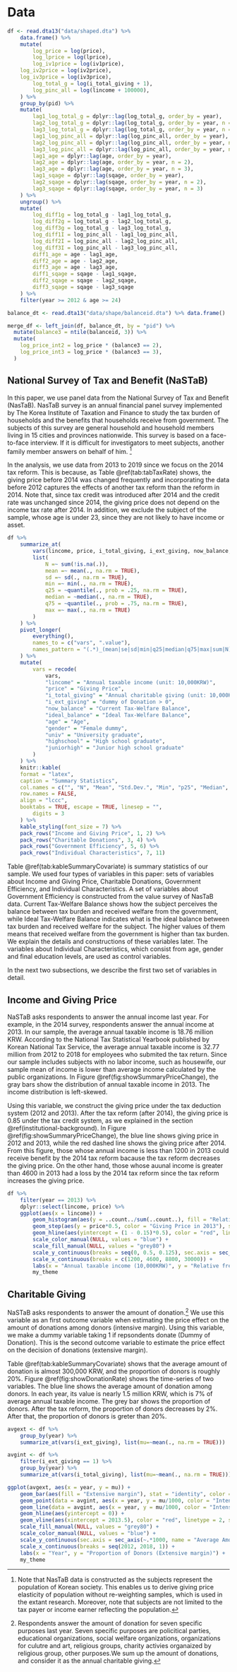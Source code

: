 # Data

```r
df <- read.dta13("data/shaped.dta") %>% 
	data.frame() %>% 
	mutate(
		log_price = log(price),
		log_lprice = log(lprice),
		log_iv1price = log(iv1price),
    log_iv2price = log(iv2price),
    log_iv3price = log(iv3price),
		log_total_g = log(i_total_giving + 1),
		log_pinc_all = log(lincome + 100000),
	) %>% 
	group_by(pid) %>% 
	mutate(
		lag1_log_total_g = dplyr::lag(log_total_g, order_by = year),
		lag2_log_total_g = dplyr::lag(log_total_g, order_by = year, n = 2),
		lag3_log_total_g = dplyr::lag(log_total_g, order_by = year, n = 3),
		lag1_log_pinc_all = dplyr::lag(log_pinc_all, order_by = year),
		lag2_log_pinc_all = dplyr::lag(log_pinc_all, order_by = year, n = 2),
		lag3_log_pinc_all = dplyr::lag(log_pinc_all, order_by = year, n = 3),
		lag1_age = dplyr::lag(age, order_by = year),
		lag2_age = dplyr::lag(age, order_by = year, n = 2),
		lag3_age = dplyr::lag(age, order_by = year, n = 3),
		lag1_sqage = dplyr::lag(sqage, order_by = year),
		lag2_sqage = dplyr::lag(sqage, order_by = year, n = 2),
		lag3_sqage = dplyr::lag(sqage, order_by = year, n = 3)
	) %>% 
	ungroup() %>% 
	mutate(
		log_diff1g = log_total_g - lag1_log_total_g,
		log_diff2g = log_total_g - lag2_log_total_g,
		log_diff3g = log_total_g - lag3_log_total_g,
		log_diff1I = log_pinc_all - lag1_log_pinc_all,
		log_diff2I = log_pinc_all - lag2_log_pinc_all,
		log_diff3I = log_pinc_all - lag3_log_pinc_all,
		diff1_age = age - lag1_age,
		diff2_age = age - lag2_age,
		diff3_age = age - lag3_age,
		diff1_sqage = sqage - lag1_sqage,
		diff2_sqage = sqage - lag2_sqage,
		diff3_sqage = sqage - lag3_sqage
	) %>% 
	filter(year >= 2012 & age >= 24) 

balance_dt <- read.dta13("data/shape/balanceid.dta") %>% data.frame()

merge_df <- left_join(df, balance_dt, by = "pid") %>% 
  mutate(balance3 = ntile(balanceid, 3)) %>%
  mutate(
    log_price_int2 = log_price * (balance3 == 2),
    log_price_int3 = log_price * (balance3 == 3),
  )
```

## National Survey of Tax and Benefit (NaSTaB)

<!--- For Slides 

- An annual financial panel survey implemented by The Korea Institute of Taxation and Finance implements to study the tax burden of households and the benefits that households receive from government.
- The subjects of this survey are general household and household members living in 15 cities and provinces nationwide.
- This survey is based on a face-to-face interview. If it is difficult for investigators to meet subjects, another family member answers on behalf of him.
- We use data from 2012 to 2018 **since the items of the value survey which we focused is not available before 2012 (ここは違いま???)**. In addition, we exclude the subject of the sample, whose age is under 23, since they are not likely to have income or asset.

--->


In this paper, we use panel data from the National Survey of Tax and Benefit (NasTaB). 
NasTaB survey is an annual financial panel survey 
implemented by The Korea Institute of Taxation and Finance 
to study the tax burden of households and the benefits that households receive from government. 
The subjects of this survey are general household and household members living in 15 cities 
and provinces nationwide. 
This survey is based on a face-to-face interview. 
If it is difficult for investigators to meet subjects, another family member answers on behalf of him. [^weight] 

[^weight]: Note that NasTaB data is constructed as the subjects represent the population of Korean society. This enables us to derive giving price elasticity of population without re-weighting samples, which is used in the extant research. Moreover, note that subjects are not limited to the tax payer or income earner reflecting the population.

In the analysis, we use data from 2013 to 2019 since 
we focus on the 2014 tax reform. This is because, as Table \@ref(tab:tabTaxRate) shows, the giving price before 2014 was changed frequently and incorporating the data before 2012 captures the effects of another tax reform than the reform in 2014. Note that, since tax credit was introduced after 2014 and the credit rate was unchanged since 2014, the giving price does not depend on the income tax rate after 2014.
In addition, we exclude the subject of the sample, whose age is under 23, since they are not likely to have income or asset.

<!-- For Slides 

## Summary Statistics

--->

```r
df %>% 
	summarize_at(
		vars(lincome, price, i_total_giving, i_ext_giving, now_balance, ideal_balance, age, gender, univ, highschool, juniorhigh),
		list(
			N =~ sum(!is.na(.)),
			mean =~ mean(., na.rm = TRUE),
			sd =~ sd(., na.rm = TRUE),
			min =~ min(., na.rm = TRUE),
			q25 = ~quantile(., prob = .25, na.rm = TRUE),
			median = ~median(., na.rm = TRUE),
			q75 = ~quantile(., prob = .75, na.rm = TRUE),
			max =~ max(., na.rm = TRUE)
		)
	) %>% 
	pivot_longer(
		everything(),
		names_to = c("vars", ".value"),
		names_pattern = "(.*)_(mean|se|sd|min|q25|median|q75|max|sum|N)"
	) %>% 
	mutate(
		vars = recode(
			vars,
			"lincome" = "Annual taxable income (unit: 10,000KRW)",
			"price" = "Giving Price",
			"i_total_giving" = "Annual charitable giving (unit: 10,000KRW)",
			"i_ext_giving" = "dummy of Donation > 0",
			"now_balance" = "Current Tax-Welfare Balance",
			"ideal_balance" = "Ideal Tax-Welfare Balance",
			"age" = "Age",
			"gender" = "Female dummy",
			"univ" = "University graduate",
			"highschool" = "High school graduate",
			"juniorhigh" = "Junior high school graduate"
		)
	) %>% 
	knitr::kable(
    format = "latex",
    caption = "Summary Statistics",
    col.names = c("", "N", "Mean", "Std.Dev.", "Min", "p25", "Median", "p75", "Max"),
    row.names = FALSE,
    align = "lccc", 
    booktabs = TRUE, escape = TRUE, linesep = "",
		digits = 3
	) %>% 
	kable_styling(font_size = 7) %>% 
	pack_rows("Income and Giving Price", 1, 2) %>% 
	pack_rows("Charitable Donations", 3, 4) %>% 
	pack_rows("Government Efficiency", 5, 6) %>% 
	pack_rows("Individual Characteristics", 7, 11)
```

Table \@ref(tab:kableSummaryCovariate) is summary statistics of our sample. 
We used four types of variables in this paper: 
sets of variables about Income and Giving Price,
Charitable Donations, 
Government Efficiency, 
and Individual Characteristics. 
A set of variables about Government Efficiency is constructed from the value survey of NasTaB data.
Current Tax-Welfare Balance shows how the subject perceives the balance between tax burden and received welfare from the government, 
while Ideal Tax-Welfare Balance indicates what is the ideal balance between tax burden and received welfare for the subject. 
The higher values of them means that received welfare from the government is higher than tax burden. 
We explain the details and constructions of these variables later. 
The variables about Individual Characteristics, 
which consist from age, gender and final education levels, are used as control variables.

In the next two subsections,
we describe the first two set of variables in detail.

## Income and Giving Price

<!--- For Slides
- Figure \@ref(fig:showSummaryPriceChange) shows the giving price after 2012 and income distribution in 2013.
	- Blue line shows the giving price in 2012 and 2013, which depends on income
	- Red dashed line shows the giving price after 2014, which is not a function of income.
- We can make three groups in terms of the benefit from the 2014 tax reform.
	- Benefit group: Final taxable income is less than $1200 \times 10^4$KRW.
	- Neutral group: Final taxable income lies between $(1200 \times 10^4, 4600 \times 10^4)$.
	- Loss group: Final taxable income is more than $4600 \times 10^4$KRW.

## Giving Price and Income Distribution (Cont'd)

--->

NaSTaB asks respondents to answer the annual income last year.
For example, in the 2014 survey, respondents answer the annual income at 2013.
In our sample, the average annual taxable income is 18.76 million KRW.
According to the National Tax Statistical Yearbook published by Korean National Tax Service,
the average annual taxable income is 32.77 million from 2012 to 2018
for employees who submited the tax return.
Since our sample includes subjects with no labor income, such as housewife,
our sample mean of income is lower than average income calculated by the public organizations.
In Figure \@ref(fig:showSummaryPriceChange),
the gray bars show the distribution of annual taxable income in 2013.
The income distribution is left-skewed.

Using this variable, we construct the giving price under the tax deduction system (2012 and 2013).
After the tax reform (after 2014), the giving price is 0.85 under the tax credit system, 
as we explained in the section \@ref(institutional-background).
In Figure \@ref(fig:showSummaryPriceChange),
the blue line shows giving price in 2012 and 2013,
while the red dashed line shows the giving price after 2014.
From this figure, 
those whose annual income is less than 1200 in 2013 could receive benefit by the 2014 tax reform
bacause the tax reform decreases the giving price.
On the other hand,
those whose auunal income is greater than 4600 in 2013 had a loss by the 2014 tax reform 
since the tax reform increases the giving price.

```r
df %>% 
	filter(year == 2013) %>% 
	dplyr::select(lincome, price) %>% 
	ggplot(aes(x = lincome)) +
		geom_histogram(aes(y = ..count../sum(..count..), fill = "Relative frequency"), color = "black") +
		geom_step(aes(y = price*0.5, color = "Giving Price in 2013"), size = 1) +
		geom_hline(aes(yintercept = (1 - 0.15)*0.5), color = "red", linetype = 2, size = 1) +
		scale_color_manual(NULL, values = "blue") +
		scale_fill_manual(NULL, values = "grey80") +
		scale_y_continuous(breaks = seq(0, 0.5, 0.125), sec.axis = sec_axis(~./0.5, name = "Giving price")) +
		scale_x_continuous(breaks = c(1200, 4600, 8800, 30000)) +
		labs(x = "Annual taxable income (10,000KRW)", y = "Relative frequency") +
		my_theme
```

## Charitable Giving

NaSTaB asks respondents to answer the amount of donation.[^Question] 
We use this variable as an first outcome variable when 
estimating the price effect on the amount of donations among donors (intensive margin).
Using this variable, we make a dummy variable taking 1 if repsondents donate (Dummy of Donation).
This is the second outcome variable 
to estimate the price effect on the decision of donations (extensive margin).

[^Question]:Respondents answer the amount of donation for seven specific purposes last year. Seven specific purposes are policitical parties, educational organizations, social welfare organizations, organizations for culutre and art, religious groups, charity activies organaized by religious group, other purposes.We sum up the amount of donations, and consider it as the annual charitable giving.

Table \@ref(tab:kableSummaryCovariate) shows that 
the average amount of donation is almost 300,000 KRW,
and the proportion of donors is roughly 20\%.
Figure \@ref(fig:showDonationRate) shows the time-series of two variables.
The blue line shows the average amount of donation among donors.
In each year, its value is nearly 1.5 million KRW,
which is 7\% of average annual taxable income.
The grey bar shows the proportion of donors.
After the tax reform, the proportion of donors decreases by 2\%.
After that, the proportion of donors is greter than 20\%.

```r
avgext <- df %>% 
	group_by(year) %>% 
	summarize_at(vars(i_ext_giving), list(mu=~mean(., na.rm = TRUE))) 

avgint <- df %>% 
	filter(i_ext_giving == 1) %>% 
	group_by(year) %>% 
	summarize_at(vars(i_total_giving), list(mu=~mean(., na.rm = TRUE)))

ggplot(avgext, aes(x = year, y = mu)) +
	geom_bar(aes(fill = "Extensive margin"), stat = "identity", color = "black") +
	geom_point(data = avgint, aes(x = year, y = mu/1000, color = "Intensive margin"), size = 2) +
	geom_line(data = avgint, aes(x = year, y = mu/1000, color = "Intensive margin"), size = 1) +
	geom_hline(aes(yintercept = 0)) +
	geom_vline(aes(xintercept = 2013.5), color = "red", linetype = 2, size = 1) +
	scale_fill_manual(NULL, values = "grey80") +
	scale_color_manual(NULL, values = "blue") +
	scale_y_continuous(sec.axis = sec_axis(~.*1000, name = "Average Amout of Donations among Donors (Intensive margin)")) +
	scale_x_continuous(breaks = seq(2012, 2018, 1)) +
	labs(x = "Year", y = "Proportion of Donors (Extensive margin)") +
	my_theme
```
<!---
footnote(general_title = "", general = "Notes: The left and right axises respectively mesure proportion of donors and the average amount donations among donors. Authors made this graph based on NasTaB data.", threeparttable = TRUE, escape = FALSE)
--->
